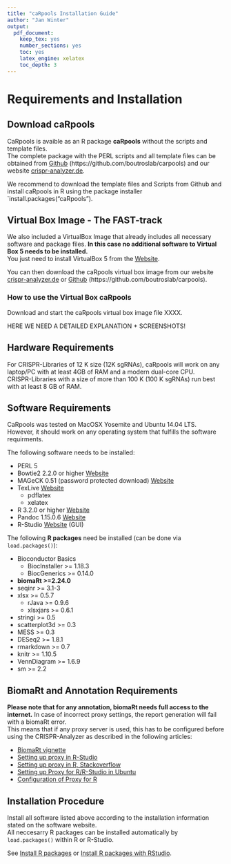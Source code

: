 ```yaml
---
title: "caRpools Installation Guide"
author: "Jan Winter"
output:
  pdf_document:
    keep_tex: yes
    number_sections: yes
    toc: yes
    latex_engine: xelatex
    toc_depth: 3
---
```


\newpage

\begin{center}
\includegraphics{./pictures/CaRpools.png}
\end{center}


\newpage


# Requirements and Installation

## Download caRpools

CaRpools is avaible as an R package **caRpools** without the scripts and template files.  
The complete package with the PERL scripts and all template files can be obtained from [Github](https://github.com/boutroslab/carpools) (https://github.com/boutroslab/carpools) and our website [crispr-analyzer.de](http://www.crispr-analyzer.org).  

We recommend to download the template files and Scripts from Github and install caRpools in R using the package installer `install.packages("caRpools").

## Virtual Box Image - The FAST-track

We also included a VirtualBox Image that already includes all necessary software and package files. 
**In this case no additional software to Virtual Box 5 needs to be installed.**  
You just need to install VirtualBox 5 from the [Website](https://www.virtualbox.org).  

You can then download the caRpools virtual box image from our website [crispr-analyzer.de](http://www.crispr-analyzer.de) or [Github](https://github.com/boutroslab/carpools) (https://github.com/boutroslab/carpools).  

### How to use the Virtual Box caRpools

Download and start the caRpools virtual box image file XXXX.

HERE WE NEED A DETAILED EXPLANATION + SCREENSHOTS!


## Hardware Requirements

For CRISPR-Libraries of 12 K size (12K sgRNAs), caRpools will work on any laptop/PC with at least 4GB of RAM and a modern dual-core CPU.  
CRISPR-Libraries with a size of more than 100 K (100 K sgRNAs) run best with at least 8 GB of RAM.

## Software Requirements

CaRpools was tested on MacOSX Yosemite and Ubuntu 14.04 LTS.  
However, it should work on any operating system that fulfills the software requirments.  

The following software needs to be installed:

* PERL 5
* Bowtie2 2.2.0 or higher [Website](http://bowtie-bio.sourceforge.net/bowtie2/index.shtml)
* MAGeCK 0.51 (password protected download) [Website](http://sourceforge.net/p/mageck/wiki/Home/)
* TexLive [Website](https://www.tug.org/texlive/)
  + pdflatex
  + xelatex
* R 3.2.0 or higher [Website](https://www.r-project.org/)
* Pandoc 1.15.0.6 [Website](http://www.http://pandoc.org/)
* R-Studio [Website](http://www.rstudio.com) (GUI)

The following **R packages** need be installed (can be done via `load.packages()`):

* Bioconductor Basics
    + BiocInstaller >= 1.18.3
    + BiocGenerics >= 0.14.0
* __biomaRt >=2.24.0__
* seqinr >= 3.1-3
* xlsx >= 0.5.7
  + rJava >= 0.9.6
  + xlsxjars >= 0.6.1
* stringi >= 0.5
* scatterplot3d  >= 0.3
* MESS >= 0.3
* DESeq2 >= 1.8.1
* rmarkdown >= 0.7
* knitr >= 1.10.5
* VennDiagram >= 1.6.9
* sm >= 2.2

## BiomaRt and Annotation Requirements

__Please note that for any annotation, biomaRt needs full access to the internet.__
In case of incorrect proxy settings, the report generation will fail with a biomaRt error.  
This means that if any proxy server is used, this has to be configured before using the CRISPR-Analyzer as described in the following articles:  

* [BiomaRt vignette](http://www.bioconductor.org/packages/release/bioc/vignettes/biomaRt/inst/doc/biomaRt.pdf)
* [Setting up proxy in R-Studio](https://support.rstudio.com/hc/en-us/articles/200488488-Configuring-R-to-Use-an-HTTP-Proxy)
* [Setting up proxy in R, Stackoverflow](http://stackoverflow.com/questions/6467277/proxy-setting-for-r)
* [Setting up Proxy for R/R-Studio in Ubuntu](http://askubuntu.com/questions/572722/setting-up-the-proxy-for-rstudio)
* [Configuration of Proxy for R](https://bhoom.wordpress.com/2013/05/27/configuring-r-to-use-an-http-proxy-faq-knowledge-base-rstudio-support/)

## Installation Procedure

Install all software listed above according to the installation information stated on the software website.  
All neccesarry R packages can be installed automatically by `load.packages()` within R or R-Studio.

See [Install R packages](http://www.r-bloggers.com/installing-r-packages/) or [Install R packages with RStudio](https://www.youtube.com/watch?v=u1r5XTqrCTQ).



